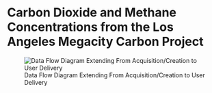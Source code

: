# Carbon Dioxide and Methane Concentrations from the Los Angeles Megacity Carbon Project

![Data Flow Diagram Extending From Acquisition/Creation to User Delivery](./media/lam-testbed-ghg-concentrations_Data_Flow.png)